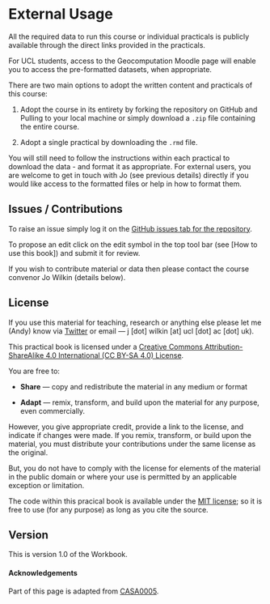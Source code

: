 # External Usage  {-}

All the required data to run this course or individual practicals is publicly available through the direct links provided in the practicals. 

For UCL students, access to the Geocomputation Moodle page will enable you to access the pre-formatted datasets, when appropriate.

There are two main options to adopt the written content and practicals of this course:

1. Adopt the course in its entirety by forking the repository on GitHub and Pulling to your local machine or simply download a `.zip` file containing the entire course.

2. Adopt a single practical by downloading the `.rmd` file. 

You will still need to follow the instructions within each practical to download the data - and format it as appropriate. For external users, you are welcome to get in touch with Jo (see previous details)  directly if you would like access to the formatted files or help in how to format them.

## Issues / Contributions {-}

To raise an issue simply log it on the [GitHub issues tab for the repository](https://github.com/jo-wilkin/GEOG0030/issues).

To propose an edit click on the edit symbol in the top tool bar (see [How to use this book]) and submit it for review.

If you wish to contribute material or data then please contact the course convenor Jo Wilkin (details below).

## License {-}

If you use this material for teaching, research or anything else please let me (Andy) know via [Twitter](https://twitter.com/joannawilkin) or email --- j [dot] wilkin [at] ucl [dot] ac [dot] uk).

This practical book is licensed under a [Creative Commons Attribution-ShareAlike 4.0 International (CC BY-SA 4.0) License](https://creativecommons.org/licenses/by-sa/4.0/).
<center>
<i class="fab fa-creative-commons fa-2x"></i><i class="fab fa-creative-commons-by fa-2x"></i><i class="fab fa-creative-commons-sa fa-2x"></i>
</center>

You are free to: 

* **Share** — copy and redistribute the material in any medium or format

* **Adapt** — remix, transform, and build upon the material
for any purpose, even commercially.

However, you  give appropriate credit, provide a link to the license, and indicate if changes were made. If you remix, transform, or build upon the material, you must distribute your contributions under the same license as the original.

But, you do not have to comply with the license for elements of the material in the public domain or where your use is permitted by an applicable exception or limitation.

The code within this pracical book is available under the [MIT license](https://opensource.org/licenses/MIT); so it is free to use (for any purpose) as long as you cite the source.

## Version {-}

This is version 1.0 of the Workbook.

#### Acknowledgements {-}

Part of this page is adapted from [CASA0005](https://andrewmaclachlan.github.io/CASA0005repo/index.html).